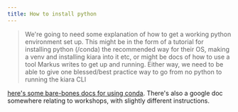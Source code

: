 ```yaml
---
title: How to install python
---
```


> We're going to need some explanation of how to get a working python environment set up. This might be in the form of a tutorial for installing python (/conda) the recommended way for their OS, making a venv and installing kiara into it etc, or might be docs of how to use a tool Markus writes to get up and running. Either way, we need to be able to give one blessed/best practice way to go from no python to running the kiara CLI

[here's some bare-bones docs for using conda](https://dharpa.org/kiara.documentation/latest/usage/getting_started/#setting-up-kiara). There's also a google doc somewhere relating to workshops, with slightly different instructions.
